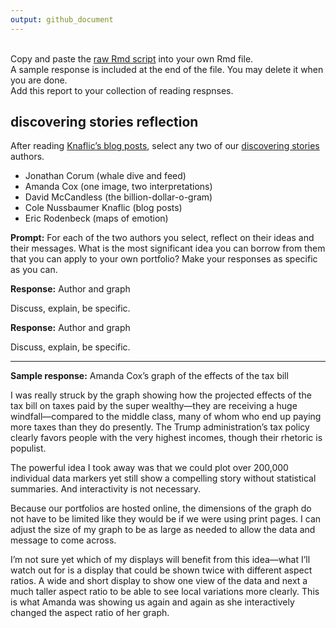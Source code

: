 ```yaml
---
output: github_document
---
```


<br>
Copy and paste the [raw Rmd script](video-reflection-1.Rmd) into your own Rmd file.    
A sample response is included at the end of the file. You may delete it when you are done.    
Add this report to your collection of reading respnses.    

## discovering stories reflection 

After reading [Knaflic's blog posts](https://github.com/DSR-RHIT/me447-visualizing-data/blob/master/cm/cm403-rhetoric-discovering-stories.md#reading), select any two of our [discovering stories](https://github.com/DSR-RHIT/me447-visualizing-data/blob/master/cm/cm403-rhetoric-discovering-stories.md#discovering-stories) authors. 

- Jonathan Corum (whale dive and feed)  
- Amanda Cox (one image, two interpretations)  
- David McCandless (the billion-dollar-o-gram)  
- Cole Nussbaumer Knaflic (blog posts)  
- Eric Rodenbeck (maps of emotion)  

**Prompt:** For each of the two authors you select, reflect on their ideas and their messages. What is the most significant idea you can borrow from them that you can apply to your own portfolio?  Make your responses as specific as you can. 

**Response:**  Author and graph

Discuss, explain, be specific.  

**Response:**  Author and graph

Discuss, explain, be specific.  


-----

**Sample response:** Amanda Cox's graph of the effects of the tax bill 

I was really struck by the graph showing how the projected effects of the tax bill on taxes paid by the super wealthy---they are receiving a huge windfall---compared to the middle class, many of whom who end up paying more  taxes than they do presently. The Trump administration's tax policy clearly favors people with the very highest incomes, though their rhetoric is populist. 

The powerful idea I took away was that we could plot over 200,000 individual data markers yet still show a compelling story without statistical summaries. And interactivity is not necessary. 

Because our portfolios are hosted online, the dimensions of the graph do not have to be limited like they would be if we were using print pages. I can adjust the size of my graph to be as large as needed to allow the data and message to come across. 

I'm not sure yet which of my displays will benefit from this idea---what I'll watch out for is a display that could be shown twice with different aspect ratios. A wide and short display to show one view of the data and next a much taller aspect ratio to be able to see local variations more clearly. This is what Amanda was showing us again and again as she interactively changed the aspect ratio of her graph. 
